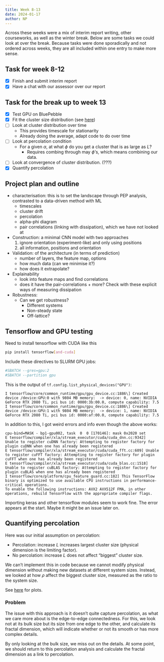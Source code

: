 ```yaml
---
title: Week 8-13
date: 2024-01-17
author: NP
---
```


Across these weeks were a mix of interim report writing, other courseworks, as
well as the winter break. Below are some tasks we could look at over the break.
Because tasks were done sporadically and not ordered across weeks, they are all
included within one entry to make more sense.

## Task for week 8-12

- [x] Finish and submit interim report
- [x] Have a chat with our assessor over our report

## Task for the break up to week 13

- [x] Test GPU on BluePebble
- [x] Fit the cluster size distribution (see [here](../plots/csize_grid.qmd))
- [ ] Look at cluster distribution over time
  - This provides timescale for stationarity
  - Already doing the average, adapt code to do over time
- [ ] Look at percolation condition
  - For a given $\alpha$, at what $\phi$ do you get a cluster that is as large as $L$?
    - Requires combing through may $\phi$'s, which means combining our data.
- [ ] Look at convergence of cluster distribution. (???)
- [x] Quantify percolation

## Project plan and outline

- characterisation: this is to set the landscape through PEP analysis, contrasted to
  a data-driven method with ML
  - timescales
  - cluster drift
  - percolation
  - alpha-phi diagram
  - pair correlations (linking with dissipation), which we have not looked at
- Construction: a minimal CNN model with two approaches
  1. ignore orientation (experiment-like) and only using positions
  1. all information, positions and orientation
- Validation: of the architecture (in terms of prediction)
  - number of layers, the feature map, options
  - how much data (can we minimise it?)
  - how does it extrapolate?
- Explainability
  - look into feature maps and find correlations
  - does it have the pair-correlations + more? Check with these explicit ways
    of measuring dissipation
- Robustness:
  - Can we get robustness?
    - Different systems
    - Non-steady state
    - Off-lattice?

## Tensorflow and GPU testing

Need to install tensorflow with CUDA like this

```bash
pip install tensorflow[and-cuda]
```

Include these directives to SLURM GPU jobs:

```bash
#SBATCH --gres=gpu:2
#SBATCH --partition gpu
```

This is the output of `tf.config.list_physical_devices("GPU")`:

```
I tensorflow/core/common_runtime/gpu/gpu_device.cc:1886\] Created device /device:GPU:0 with 9804 MB memory:  -> device: 0, name: NVIDIA GeForce RTX 2080 Ti, pci bus id: 0000:3b:00.0, compute capability: 7.5
I tensorflow/core/common_runtime/gpu/gpu_device.cc:1886\] Created device /device:GPU:1 with 9804 MB memory:  -> device: 1, name: NVIDIA GeForce RTX 2080 Ti, pci bus id: 0000:af:00.0, compute capability: 7.5
```

In addition to this, I got weird errors and info even though the above works:

```
cpu-bind=MASK - bp1-gpu002, task  0  0 [170146]: mask 0x2020 set
E tensorflow/compiler/xla/stream_executor/cuda/cuda_dnn.cc:9342] Unable to register cuDNN factory: Attempting to register factory for plugin cuDNN when one has already been registered
E tensorflow/compiler/xla/stream_executor/cuda/cuda_fft.cc:609] Unable to register cuFFT factory: Attempting to register factory for plugin cuFFT when one has already been registered
E tensorflow/compiler/xla/stream_executor/cuda/cuda_blas.cc:1518] Unable to register cuBLAS factory: Attempting to register factory for plugin cuBLAS when one has already been registered
I tensorflow/core/platform/cpu_feature_guard.cc:182] This TensorFlow binary is optimized to use available CPU instructions in performance-critical operations.
To enable the following instructions: AVX2 AVX512F FMA, in other operations, rebuild TensorFlow with the appropriate compiler flags.
```

Importing keras and other tensorflow modules seem to work fine. The error
appears at the start. Maybe it might be an issue later on.

## Quantifying percolation

Here was our initial assumption on percolation:

- Percolation: increase $L$ increases largest cluster size
  (physical dimension is the limiting factor).
- No percolation: increase $L$ does not affect "biggest" cluster size.

We can't implement this in code because we cannot modify physical dimension
without making new datasets at different system sizes. Instead, we looked at
how $\rho$ affect the biggest cluster size, measured as the ratio to the system
size.

See [here](../plots/percolation_ratio_rho.qmd) for plots.

### Problem

The issue with this approach is it doesn't quite capture percolation, as
what we care more about is the edge-to-edge connectedness. For this,
we look not at its bulk size but its size from one edge to the other,
and calculate its fractal dimension, which will indicate whether or not
its smooth or has more complex details.

By only looking at the bulk size, we miss out on the details. At some point, we
should return to this percolation analysis and calculate the fractal dimension
as a link to percolation.
